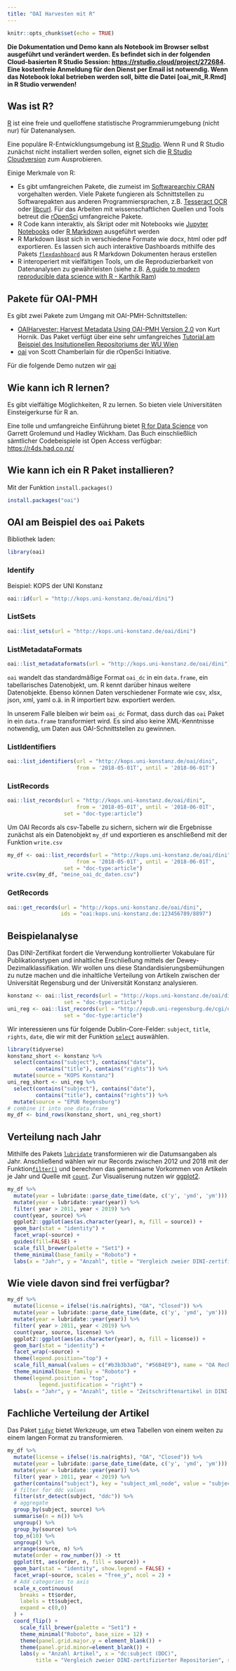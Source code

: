 ```yaml
---
title: "OAI Harvesten mit R"
---
```


```r
knitr::opts_chunk$set(echo = TRUE)
```

**Die Dokumentation und Demo kann als Notebook  im Browser selbst ausgeführt und verändert werden. Es befindet sich in der folgenden Cloud-basierten R Studio Session: <https://rstudio.cloud/project/272684>. Eine kostenfreie Anmeldung für den Dienst per Email ist notwendig. Wenn das Notebook lokal betrieben werden soll, bitte die Datei [oai_mit_R.Rmd] in R Studio verwenden!**

## Was ist R?

[R](https://cran.r-project.org/) ist eine freie und quelloffene statistische Programmierumgebung (nicht nur) für Datenanalysen.

Eine populäre R-Entwicklungsumgebung ist [R Studio](https://www.rstudio.com/). Wenn R und R Studio zunächst nicht installiert werden sollen, eignet sich die [R Studio Cloudversion](https://rstudio.cloud/) zum Ausprobieren.

Einige Merkmale von R:

- Es gibt umfangreichen Pakete, die zumeist im [Softwarearchiv CRAN](https://cran.r-project.org/web/packages/available_packages_by_name.html) vorgehalten werden. Viele Pakete fungieren als Schnittstellen zu Softwarepakten aus anderen Programmiersprachen, z.B. [Tesseract OCR](https://cran.r-project.org/web/packages/tesseract/index.html) oder [libcurl](https://cran.r-project.org/web/packages/curl/index.html). Für das Arbeiten mit wissenschaftlichen Quellen und Tools betreut die [rOpenSci](https://ropensci.org/packages/) umfangreiche Pakete.
- R Code kann interaktiv, als Skript oder mit Notebooks wie [Jupyter Notebooks](https://docs.anaconda.com/anaconda/navigator/tutorials/r-lang/) oder [R Markdown](https://rmarkdown.rstudio.com/) ausgeführt werden
- R Markdown lässt sich in verschiedene Formate wie docx, html oder pdf exportieren. Es lassen sich auch interaktive Dashboards mithilfe des Pakets [`flexdashboard`](https://rmarkdown.rstudio.com/flexdashboard/) aus R Markdown Dokumenten heraus erstellen
- R interoperiert mit vielfältigen Tools, um die Reproduzierbarkeit von Datenanalysen zu gewährleisten (siehe z.B. [A guide to modern reproducible data science with R - Karthik Ram](https://resources.rstudio.com/rstudio-conf-2019/a-guide-to-modern-reproducible-data-science-with-r))

## Pakete für OAI-PMH

Es gibt zwei Pakete zum Umgang mit OAI-PMH-Schnittstellen:

- [OAIHarvester: Harvest Metadata Using OAI-PMH Version 2.0](https://cran.r-project.org/web/packages/OAIHarvester/index.html) von Kurt Hornik. Das Paket verfügt über eine sehr umfangreiches [Tutorial am Beispiel des Insitutionellen Repositoriums der WU Wien](https://cran.r-project.org/web/packages/OAIHarvester/vignettes/oaih.pdf)
- [oai](https://cran.r-project.org/web/packages/oai/index.html) von Scott Chamberlain für die rOpenSci Initiative.

Für die folgende Demo nutzen wir [oai](https://cran.r-project.org/web/packages/oai/index.html) 

## Wie kann ich R lernen?

Es gibt vielfältige Möglichkeiten, R zu lernen. So bieten viele Universitäten Einsteigerkurse für R an.

Eine tolle und umfangreiche Einführung bietet
[R for Data Science](https://www.oreilly.com/library/view/r-for-data/9781491910382/) von Garrett Grolemund und Hadley Wickham. Das Buch einschließlich sämtlicher Codebeispiele ist Open Access verfügbar: <https://r4ds.had.co.nz/>


## Wie kann ich ein R Paket installieren?

Mit der Funktion `install.packages()`

```r
install.packages("oai")
```

## OAI am Beispiel des `oai` Pakets

Bibliothek laden:

```r
library(oai)
```

### Identify

Beispiel: KOPS der UNI Konstanz

```r
oai::id(url = "http://kops.uni-konstanz.de/oai/dini")
```

### ListSets

```r
oai::list_sets(url = "http://kops.uni-konstanz.de/oai/dini")
```

### ListMetadataFormats

```r
oai::list_metadataformats(url = "http://kops.uni-konstanz.de/oai/dini")
```

`oai` wandelt das standardmäßige Format `oai_dc` in ein `data.frame`, ein tabellarisches Datenobjekt, um. R kennt darüber hinaus weitere Datenobjekte. Ebenso können Daten verschiedener Formate wie csv, xlsx, json, xml, yaml o.ä. in R importiert bzw. exportiert werden. 

In unserem Falle bleiben wir beim `oai_dc` Format, dass durch das `oai` Paket in ein `data.frame` transformiert wird. Es sind also keine XML-Kenntnisse notwendig, um Daten aus OAI-Schnittstellen zu gewinnen.

### ListIdentifiers

```r
oai::list_identifiers(url = "http://kops.uni-konstanz.de/oai/dini",
                      from = '2018-05-01T', until = '2018-06-01T')
```

### ListRecords

```r
oai::list_records(url = "http://kops.uni-konstanz.de/oai/dini",
                      from = '2018-05-01T', until = '2018-06-01T',
                  set = "doc-type:article")
```

Um OAI Records als csv-Tabelle zu sichern, sichern wir die Ergebnisse zunächst als ein Datenobjekt `my_df` und exportieren es anschließend mit der Funktion `write.csv`

```r
my_df <- oai::list_records(url = "http://kops.uni-konstanz.de/oai/dini",
                      from = '2018-05-01T', until = '2018-06-01T',
                  set = "doc-type:article")
write.csv(my_df, "meine_oai_dc_daten.csv")
```

### GetRecords

```r
oai::get_records(url = "http://kops.uni-konstanz.de/oai/dini",
                 ids = "oai:kops.uni-konstanz.de:123456789/8897")
```

## Beispielanalyse

Das DINI-Zertifikat fordert die Verwendung kontrollierter Vokabulare für Publikationstypen und inhaltliche Erschließung mittels der Dewey-Dezimalklassifikation. Wir wollen uns diese Standardisierungsbemühungen zu nutze machen und die inhaltliche Verteilung von Artikeln zwischen der Universität Regensburg und der Universität Konstanz  analysieren.

```r
konstanz <- oai::list_records(url = "http://kops.uni-konstanz.de/oai/dini",
                  set = "doc-type:article")
uni_reg <- oai::list_records(url = "http://epub.uni-regensburg.de/cgi/oai2",
                  set = "doc-type:article")
```

Wir interessieren uns für folgende Dublin-Core-Felder: `subject`, `title`, `rights`, `date`, die wir mit der Funktion [`select`](https://dplyr.tidyverse.org/reference/select.html) auswählen.

```r
library(tidyverse)
konstanz_short <- konstanz %>%
  select(contains("subject"), contains("date"), 
         contains("title"), contains("rights")) %>%
  mutate(source = "KOPS Konstanz")
uni_reg_short <- uni_reg %>%
  select(contains("subject"), contains("date"), 
         contains("title"), contains("rights")) %>%
  mutate(source = "EPUB Regensburg")
# combine it into one data.frame
my_df <- bind_rows(konstanz_short, uni_reg_short)
```

## Verteilung nach Jahr

Mithilfe des Pakets [`lubridate`](https://lubridate.tidyverse.org/) transformieren wir die Datumsangaben als Jahr. Anschließend wählen wir nur Records zwischen 2012 und 2018 mit der Funktion[`filter()`](https://dplyr.tidyverse.org/reference/filter.html) und berechnen das gemeinsame Vorkommen von Artikeln je Jahr und Quelle mit [`count`](https://dplyr.tidyverse.org/reference/tally.html). Zur Visualiserung nutzen wir [ggplot2](https://ggplot2.tidyverse.org/).

```r
my_df %>%
  mutate(year = lubridate::parse_date_time(date, c('y', 'ymd', 'ym'))) %>%
  mutate(year = lubridate::year(year)) %>%
  filter( year > 2011, year < 2019) %>%
  count(year, source) %>%
  ggplot2::ggplot(aes(as.character(year), n, fill = source)) +
  geom_bar(stat = "identity") +
  facet_wrap(~source) +
  guides(fill=FALSE) +
  scale_fill_brewer(palette = "Set1") +
  theme_minimal(base_family = "Roboto") +
  labs(x = "Jahr", y = "Anzahl", title = "Vergleich zweier DINI-zertifizierter Repositorien", subtitle = "Zeitschriftenartikel")
```

## Wie viele davon sind frei verfügbar?

```r
my_df %>%
  mutate(license = ifelse(!is.na(rights), "OA", "Closed")) %>%
  mutate(year = lubridate::parse_date_time(date, c('y', 'ymd', 'ym'))) %>%
  mutate(year = lubridate::year(year)) %>%
  filter( year > 2011, year < 2019) %>%
  count(year, source, license) %>%
  ggplot2::ggplot(aes(as.character(year), n, fill = license)) +
  geom_bar(stat = "identity") +
  facet_wrap(~source) +
  theme(legend.position="top") +
  scale_fill_manual(values = c("#b3b3b3a0", "#56B4E9"), name = "OA Rechte") +
  theme_minimal(base_family = "Roboto") +
  theme(legend.position = "top",
          legend.justification = "right") +
  labs(x = "Jahr", y = "Anzahl", title = "Zeitschriftenartikel in DINI-zertifizierten Repositorien")
```

## Fachliche Verteilung der Artikel

Das Paket [`tidyr`](https://tidyr.tidyverse.org/) bietet Werkzeuge, um etwa Tabellen von einem weiten zu einem langen Format zu transformieren.

```r
my_df %>%
  mutate(license = ifelse(!is.na(rights), "OA", "Closed")) %>%
  mutate(year = lubridate::parse_date_time(date, c('y', 'ymd', 'ym'))) %>%
  mutate(year = lubridate::year(year)) %>%
  filter( year > 2011, year < 2019) %>%
  gather(contains("subject"), key = "subject_xml_node", value = "subject") %>% select(date, title, license, year, subject, subject_xml_node, source) %>% 
  # filter for ddc values 
  filter(str_detect(subject, "ddc")) %>%
  # aggregate
  group_by(subject, source) %>%
  summarise(n = n()) %>% 
  ungroup() %>%
  group_by(source) %>%
  top_n(10) %>%
  ungroup() %>%
  arrange(source, n) %>%
  mutate(order = row_number()) -> tt
  ggplot(tt, aes(order, n, fill = source)) +
  geom_bar(stat = "identity", show.legend = FALSE) +
  facet_wrap(~source, scales = "free_y", ncol = 2) +
  # Add categories to axis
  scale_x_continuous(
    breaks = tt$order,
    labels = tt$subject,
    expand = c(0,0)
  ) +
  coord_flip() +
    scale_fill_brewer(palette = "Set1") +
    theme_minimal("Roboto", base_size = 12) +
    theme(panel.grid.major.y = element_blank()) +
    theme(panel.grid.minor=element_blank()) +
    labs(y = "Anzahl Artikel", x = "dc:subject (DDC)",
         title = "Vergleich zweier DINI-zertifizierter Repositorien", subtitle = "Fachliche Verteilung Zeitschriftenartikel (2012 - 2018)") 
```